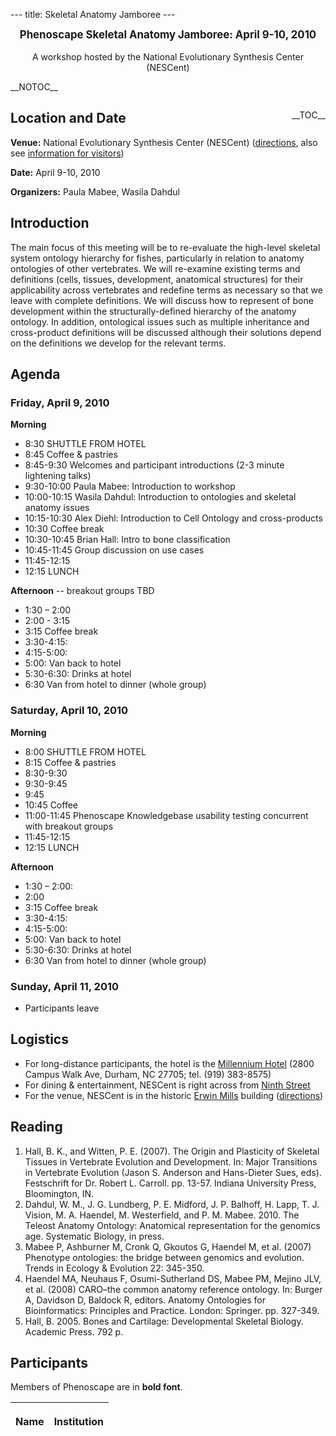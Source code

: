 ---
title: Skeletal Anatomy Jamboree
---

<center><big>'''Phenoscape Skeletal Anatomy Jamboree: April 9-10, 2010'''</big><br/><br/>A workshop hosted by the National Evolutionary Synthesis Center (NESCent)</center>

__NOTOC__
<div style="float: right;">__TOC__</div>
== Location and Date ==

'''Venue:''' National Evolutionary Synthesis Center (NESCent) (<span class="plainlinks">[http://www.nescent.org/about/directions.php directions]</span>, also see <span class="plainlinks">[http://www.nescent.org/about/information.php information for visitors]</span>)

'''Date:''' April 9-10, 2010

'''Organizers:''' Paula Mabee, Wasila Dahdul

== Introduction ==
The main focus of this meeting will be to re-evaluate the high-level skeletal system ontology hierarchy for fishes, particularly in relation to anatomy ontologies of other vertebrates.  We will re-examine existing terms and definitions (cells, tissues, development, anatomical structures) for their applicability across vertebrates and redefine terms as necessary so that we leave with complete definitions. We will discuss how to represent of bone development within the structurally-defined hierarchy of the anatomy ontology.  In addition, ontological issues such as multiple inheritance and cross-product definitions will be discussed although their solutions depend on the definitions we develop for the relevant terms.

== Agenda ==

=== Friday, April 9, 2010 ===
'''Morning'''
* 8:30 SHUTTLE FROM HOTEL
* 8:45 Coffee & pastries
* 8:45-9:30 Welcomes and participant introductions (2-3 minute lightening talks)
* 9:30-10:00 Paula Mabee: Introduction to workshop
* 10:00-10:15 Wasila Dahdul: Introduction to ontologies and skeletal anatomy issues
* 10:15-10:30 Alex Diehl: Introduction to Cell Ontology and cross-products
* 10:30  Coffee break
* 10:30-10:45 Brian Hall: Intro to bone classification
* 10:45-11:45  Group discussion on use cases
* 11:45-12:15
* 12:15 LUNCH

'''Afternoon''' -- breakout groups TBD
* 1:30 – 2:00
* 2:00 - 3:15
* 3:15 Coffee break
* 3:30-4:15:
* 4:15-5:00:
* 5:00: Van back to hotel
* 5:30-6:30: Drinks at hotel
* 6:30 Van from hotel to dinner (whole group)

=== Saturday, April 10, 2010 ===

'''Morning'''
* 8:00 SHUTTLE FROM HOTEL
* 8:15 Coffee & pastries
* 8:30-9:30
* 9:30-9:45
* 9:45
* 10:45 Coffee
* 11:00-11:45     Phenoscape Knowledgebase usability testing concurrent with breakout groups
* 11:45-12:15
* 12:15 LUNCH

'''Afternoon'''
* 1:30 – 2:00:
* 2:00
* 3:15 Coffee break
* 3:30-4:15:
* 4:15-5:00:
* 5:00: Van back to hotel
* 5:30-6:30: Drinks at hotel
* 6:30 Van from hotel to dinner (whole group)

=== Sunday, April 11, 2010 ===
* Participants leave

== Logistics ==

* For long-distance participants, the hotel is the [http://www.millenniumhotels.com/MCIL.nsf/LU_HOTELDOC/113$$HotelDescription?OpenDocument Millennium Hotel] (2800 Campus Walk Ave, Durham, NC  27705; tel. (919) 383-8575)
* For dining & entertainment, NESCent is right across from [http://www.ninthst.com/ Ninth Street]
* For the venue, NESCent is in the historic [http://www.owdna.org/mill.htm Erwin Mills] building (<span class="plainlinks">[http://www.nescent.org/about/directions.php directions]</span>)

== Reading ==

# Hall, B. K., and Witten, P. E. (2007). The Origin and Plasticity of Skeletal Tissues in Vertebrate Evolution and Development. In: Major Transitions in Vertebrate Evolution (Jason S. Anderson and Hans-Dieter Sues, eds). Festschrift for Dr. Robert L. Carroll. pp. 13-57. Indiana University Press, Bloomington, IN.
# Dahdul, W. M., J. G. Lundberg, P. E. Midford, J. P. Balhoff, H. Lapp, T. J. Vision, M. A. Haendel, M. Westerfield, and P. M. Mabee. 2010. The Teleost Anatomy Ontology: Anatomical representation for the genomics age. Systematic Biology, in press.
# Mabee P, Ashburner M, Cronk Q, Gkoutos G, Haendel M, et al. (2007) Phenotype ontologies: the bridge between genomics and evolution. Trends in Ecology & Evolution 22: 345-350.
# Haendel MA, Neuhaus F, Osumi-Sutherland DS, Mabee PM, Mejino JLV, et al. (2008) CARO–the common anatomy reference ontology. In: Burger A, Davidson D, Baldock R, editors. Anatomy Ontologies for Bioinformatics: Principles and Practice. London: Springer. pp. 327-349.
# Hall, B. 2005. Bones and Cartilage: Developmental Skeletal Biology. Academic Press. 792 p.

== Participants ==

Members of Phenoscape are in '''bold font'''.

{| border="1" cellpadding="3" cellspacing="0"
|-
! Name !! Institution
{{EventParticipant|Balhoff|Jim|balhoff@nescent.org|Phenoscape and NESCent|'''}}
{{EventParticipant|Blackburn|David|david.c.blackburn@gmail.com|Amphibian Anatomy Ontology and University of Kansas|}}
{{EventParticipant|Dahdul|Wasila|wasila.dahdul@usd.edu|Phenoscape, NESCent and University of South Dakota|'''}}
{{EventParticipant|Diehl|Alexander|adiehl@informatics.jax.org|Mouse Genome Informatics (MGI)|}}
{{EventParticipant|Haendel|Melissa|haendel@ohsu.edu|Oregon Health Sciences University|}}
{{EventParticipant|Hall|Brian|Brian.Hall@Dal.Ca|Department of Biology, Dalhousie University|}}
{{EventParticipant|Lundberg|John|lundberg@ansp.org|Phenoscape and Department of Ichthyology, Academy of Natural Sciences, Philadelphia|'''}}
{{EventParticipant|Mabee|Paula|pmabee%40usd%2eedu|Phenoscape and Department of Biology, University of South Dakota|'''}}
{{EventParticipant|Midford|Peter|peter%2emidford%40gmail%2ecom| Phenoscape and NESCent|'''}}
{{EventParticipant|Ringwald|Martin|ringwald@informatics.jax.org|Mouse Genome Informatics (MGI)|}}
{{EventParticipant|Segerdell|Erik|segerdel@ohsu.edu|Oregon Health Sciences University|}}
{{EventParticipant|Van Slyke|Ceri|van_slyke@zfin.org|Zebrafish Information Network (ZFIN)|}}
{{EventParticipant|Vickaryous|Matt|mvickary@uoguelph.ca|Ontario Veterinary College, University of Guelph|}}
{{EventParticipant|Westerfield|Monte|monte%40uoneuro%2euoregon%2eedu| Phenoscape, Zebrafish Information Network (ZFIN) and Institute of Neuroscience, University of Oregon |'''}}
|}